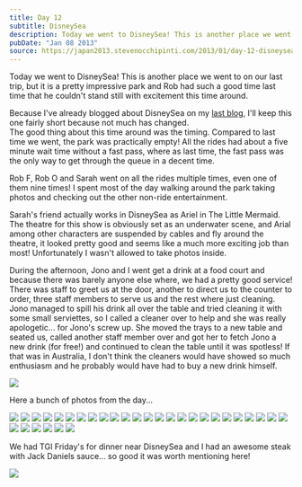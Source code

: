 ```yaml
---
title: Day 12
subtitle: DisneySea
description: Today we went to DisneySea! This is another place we went to on our last trip, but it is a pretty impressive park and Rob had such a good ti...
pubDate: "Jan 08 2013"
source: https://japan2013.stevenocchipinti.com/2013/01/day-12-disneysea.html
---
```



Today we went to DisneySea! This is another place we went to on our last trip, but it is a pretty impressive park and Rob had such a good time last time that he couldn't stand still with excitement this time around.

Because I've already blogged about DisneySea on my [last blog](http://japan2010.stevenocchipinti.com/2010/01/day-8-disneysea.html), I'll keep this one fairly short because not much has changed.  
The good thing about this time around was the timing. Compared to last time we went, the park was practically empty! All the rides had about a five minute wait time without a fast pass, where as last time, the fast pass was the only way to get through the queue in a decent time.

Rob F, Rob O and Sarah went on all the rides multiple times, even one of them nine times! I spent most of the day walking around the park taking photos and checking out the other non-ride entertainment.

Sarah's friend actually works in DisneySea as Ariel in The Little Mermaid. The theatre for this show is obviously set as an underwater scene, and Arial among other characters are suspended by cables and fly around the theatre, it looked pretty good and seems like a much more exciting job than most! Unfortunately I wasn't allowed to take photos inside.

During the afternoon, Jono and I went get a drink at a food court and because there was barely anyone else where, we had a pretty good service! There was staff to greet us at the door, another to direct us to the counter to order, three staff members to serve us and the rest where just cleaning. Jono managed to spill his drink all over the table and tried cleaning it with some small serviettes, so I called a cleaner over to help and she was really apologetic... for Jono's screw up. She moved the trays to a new table and seated us, called another staff member over and got her to fetch Jono a new drink (for free!) and continued to clean the table until it was spotless! If that was in Australia, I don't think the cleaners would have showed so much enthusiasm and he probably would have had to buy a new drink himself.

<Img src="2012-japan/nt9w5utgzzyra1wzsacl.jpg" />

Here a bunch of photos from the day...

<Grid>
  <Img src="2012-japan/m2p9qfsdxri389vw2xfv.jpg" />
  <Img src="2012-japan/ja1bs8ajy9b31nwuslsi.jpg" />
  <Img src="2012-japan/twcdqlj5sxcrbcurt2jq.jpg" />
  <Img src="2012-japan/ms6dohisawh9mroeiczu.jpg" />
  <Img src="2012-japan/orofavqnzyls7akxlaqp.jpg" />
  <Img src="2012-japan/gekfsdl9r4diievlhlc5.jpg" />
  <Img src="2012-japan/qft65tbwcdpexetqqub8.jpg" />
  <Img src="2012-japan/ixdzlzsoxw6diulop87i.jpg" />
  <Img src="2012-japan/zvymmrg69nfatrkkywpw.jpg" />
  <Img src="2012-japan/fkubesz2jv61plnwr6y9.jpg" />
  <Img src="2012-japan/mhm04ehvp1wajdyrgc7k.jpg" />
  <Img src="2012-japan/cs3qu3msvuulm8dlw6fo.jpg" />
</Grid>

<Grid>
  <Img src="2012-japan/wn1zwdgfeug8ftszyktc.jpg" />
  <Img src="2012-japan/aytyi1uv9jympogwazlj.jpg" />
  <Img src="2012-japan/vap4cxduwdscd8qdcpeg.jpg" />
  <Img src="2012-japan/bzy6tjnpwgtdoj9atrwl.jpg" />
  <Img src="2012-japan/lnebrf5nau6klpismgb6.jpg" />
  <Img src="2012-japan/bfcfmhtswmxkefgvkraa.jpg" />
  <Img src="2012-japan/ezxyc4xa8xhgdhlcxp19.jpg" />
  <Img src="2012-japan/zic5hl5ukgeda5ssyzem.jpg" />
  <Img src="2012-japan/os68syhoxyqisyi5ootk.jpg" />
  <Img src="2012-japan/ti9topsznfkcgjrsljr7.jpg" />
  <Img src="2012-japan/yw3ueuyrvmdv0e92yhtz.jpg" />
  <Img src="2012-japan/tqjajng5ezsnukp7cpi4.jpg" />
</Grid>

<Grid>
  <Img src="2012-japan/sgt9eg6f4xt6spp88oxr.jpg" />
  <Img src="2012-japan/pzz65rjnwaqy3msoj5jn.jpg" />
  <Img src="2012-japan/lps1hqufaxuadg6a0lcm.jpg" />
  <Img src="2012-japan/atrtxqc6ioyfkuevgyau.jpg" />
  <Img src="2012-japan/bqnoxoajp4vs0hwuyuga.jpg" />
  <Img src="2012-japan/w8ngfkda5sckn8c3teqo.jpg" />
  <Img src="2012-japan/dkmemysks8x6nvqy73ga.jpg" />
</Grid>

We had TGI Friday's for dinner near DisneySea and I had an awesome steak with Jack Daniels sauce... so good it was worth mentioning here!

<Img originalAspectRatio src="2012-japan/jug80smxfdb0z1dzdbfu.jpg" />
